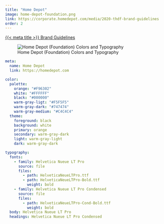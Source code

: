 ```yaml
---
title: "Home Depot"
image: home-depot-foundation.png
link: https://corporate.homedepot.com/media/2020-thdf-brand-guidelines
order: 2
---
```


[{{< meta title >}} Brand Guidelines]({{< meta link >}})

![Home Depot (Foundation) Colors and Typography](home-depot-foundation.png)

```.yaml
meta:
  name: Home Depot
  link: https://homedepot.com

color:
  palette:
    orange: "#F96302"
    white: "#FFFFFF"
    black: "#000000"
    warm-gray-ligt: "#F5F5F5"
    warm-gray-dark: "#747474"
    warm-gray-medium: "#C4C4C4"
  theme:
    foreground: black
    background: white
    primary: orange
    secondary: warm-gray-dark
    light: warm-gray-light
    dark: warm-gray-dark

typography:
  fonts:
    - family: Helvetica Nueue LT Pro
      source: file
      files:
        - path: HelveticaNeueLTPro.ttf
        - path: HelveticaNeueLTPro-Bold.ttf
          weight: bold
    - family: Helvetica Nueue LT Pro Condensed
      source: file
      files:
        - path: HelveticaNeueLTPro-Cond-Bold.ttf
          weight: bold
  body: Helvetica Nueue LT Pro
  headings: Helvetica Nueue LT Pro Condensed
```

